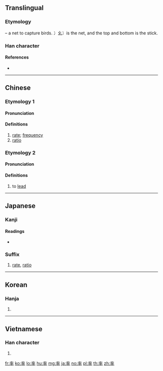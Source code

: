 {{character info/new}}
==Translingual==

===Etymology===
{{liushu|p}} – a net to capture birds. 冫幺冫is the net, and the top and bottom is the stick.

===Han character===
{{Han char|rn=95|rad=玄|as=06|sn=11|four=00403|canj=YIOJ}}

====References====
* {{Han ref|kx=0725.050|dkj=20817|dj=1135.040|hdz=10289.030|uh=7387|ud=29575|bh=B276|bd=45686}}

----

==Chinese==
{{zh-forms}}

===Etymology 1===

====Pronunciation====
{{zh-pron
|m=lǜ
|c=leot6
|mc=y
|oc=y
|ma=
|cat=n
}}

====Definitions====
{{zh-hanzi}}

# [[rate]]; [[frequency]]
# [[ratio]]

===Etymology 2===

====Pronunciation====
{{zh-pron
|m=shuài,shuò
|c=seot1
|mc=y
|oc=y
|ma=
|cat=v
}}

====Definitions====
{{zh-hanzi}}

# to [[lead]]

----

==Japanese==

===Kanji===
{{ja-kanji|grade=5|rs=玄06}}

====Readings====
* {{ja-readings|goon=[[しゅち]] (shuchi) {{non-joyo-reading}}, [[すい]] (sui) {{non-joyo-reading}}, [[そち]] (sochi) {{non-joyo-reading}}, [[りち]] (richi) {{non-joyo-reading}}|kanon=[[すい]] (sui) {{non-joyo-reading}}, [[そつ]] (sotsu), [[りつ]] (ritsu)|kun=[[ひきいる]] (hikiiru), [[おおむね]] (oomune), [[わりあい]] (wariai)}}

===Suffix===
{{ja-kanjitab|りつ|yomi=on}}
{{ja-pos|suffix|りつ|rom=ritsu}}

# [[rate]], [[ratio]]

----

==Korean==

===Hanja===
{{ko-hanja|hangeul=[[솔]], [[률]]>[[율]]|eumhun=|rv=sol, ryul>yul|mr=sol, ryul>yul|y=sol, lyul>yul}}

# {{defn|lang=ko|sort=玄06}}

----

==Vietnamese==

===Han character===
{{vi-hantu|[[chuốt]], [[sót]], [[suất]], [[suốt]], [[sút]], [[thoắt]]|rs=玄06}}

# {{defn|lang=vi|sort=玄06}}

[[fr:率]]
[[ko:率]]
[[lo:率]]
[[hu:率]]
[[mg:率]]
[[ja:率]]
[[no:率]]
[[pl:率]]
[[th:率]]
[[zh:率]]